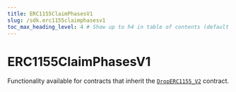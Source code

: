 ---
title: ERC1155ClaimPhasesV1
slug: /sdk.erc1155claimphasesv1
toc_max_heading_level: 4 # Show up to h4 in table of contents (default is up to h3)
---

# ERC1155ClaimPhasesV1

Functionality available for contracts that inherit the [`DropERC1155_V2`](/contracts/DropERC1155_V2) contract.
